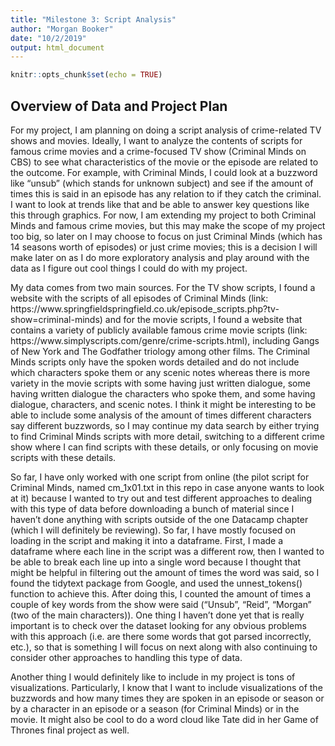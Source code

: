 ```yaml
---
title: "Milestone 3: Script Analysis"
author: "Morgan Booker"
date: "10/2/2019"
output: html_document
---
```


```r
knitr::opts_chunk$set(echo = TRUE)
```

## Overview of Data and Project Plan
For my project, I am planning on doing a script analysis of crime-related TV shows and movies. Ideally, I want to analyze the contents of scripts for famous crime movies and a crime-focused TV show (Criminal Minds on CBS) to see what characteristics of the movie or the episode are related to the outcome. For example, with Criminal Minds, I could look at a buzzword like "unsub" (which stands for unknown subject) and see if the amount of times this is said in an episode has any relation to if they catch the criminal. I want to look at trends like that and be able to answer key questions like this through graphics. For now, I am extending my project to both Criminal Minds and famous crime movies, but this may make the scope of my project too big, so later on I may choose to focus on just Criminal Minds (which has 14 seasons worth of episodes) or just crime movies; this is a decision I will make later on as I do more exploratory analysis and play around with the data as I figure out cool things I could do with my project.

My data comes from two main sources. For the TV show scripts, I found a website with the scripts of all episodes of Criminal Minds (link: https://www.springfieldspringfield.co.uk/episode_scripts.php?tv-show=criminal-minds) and for the movie scripts, I found a website that contains a variety of publicly available famous crime movie scripts (link: https://www.simplyscripts.com/genre/crime-scripts.html), including Gangs of New York and The Godfather triology among other films. The Criminal Minds scripts only have the spoken words detailed and do not include which characters spoke them or any scenic notes whereas there is more variety in the movie scripts with some having just written dialogue, some having written dialogue the characters who spoke them, and some having dialogue, characters, and scenic notes. I think it might be interesting to be able to include some analysis of the amount of times different characters say different buzzwords, so I may continue my data search by either trying to find Criminal Minds scripts with more detail, switching to a different crime show where I can find scripts with these details, or only focusing on movie scripts with these details.

So far, I have only worked with one script from online (the pilot script for Criminal Minds, named cm_1x01.txt in this repo in case anyone wants to look at it) because I wanted to try out and test different approaches to dealing with this type of data before downloading a bunch of material since I haven't done anything with scripts outside of the one Datacamp chapter (which I will definitely be reviewing). So far, I have mostly focused on loading in the script and making it into a dataframe. First, I made a dataframe where each line in the script was a different row, then I wanted to be able to break each line up into a single word because I thought that might be helpful in filtering out the amount of times the word was said, so I found the tidytext package from Google, and used the unnest_tokens() function to achieve this. After doing this, I counted the amount of times a couple of key words from the show were said ("Unsub", "Reid", "Morgan" (two of the main characters)). One thing I haven't done yet that is really important is to check over the dataset looking for any obvious problems with this approach (i.e. are there some words that got parsed incorrectly, etc.), so that is something I will focus on next along with also continuing to consider other approaches to handling this type of data.

Another thing I would definitely like to include in my project is tons of visualizations. Particularly, I know that I want to include visualizations of the buzzwords and how many times they are spoken in an episode or season or by a character in an episode or a season (for Criminal Minds) or in the movie. It might also be cool to do a word cloud like Tate did in her Game of Thrones final project as well.